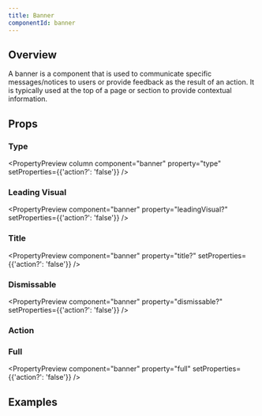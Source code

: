 ```yaml
---
title: Banner
componentId: banner
---
```



## Overview

A banner is a component that is used to communicate specific messages/notices to users or provide feedback as the result of an action. It is typically used at the top of a page or section to provide contextual information.

<Overview component="banner" />

## Props

<PropertyOverview component="banner" />

### Type

<PropertyPreview column component="banner" property="type" setProperties={{'action?': 'false'}} />

### Leading Visual

<PropertyPreview component="banner" property="leadingVisual?" setProperties={{'action?': 'false'}} />

### Title

<PropertyPreview component="banner" property="title?" setProperties={{'action?': 'false'}} />

### Dismissable

<PropertyPreview component="banner" property="dismissable?" setProperties={{'action?': 'false'}} />

### Action

<PropertyPreview component="banner" property="action?" />

### Full

<PropertyPreview component="banner" property="full" setProperties={{'action?': 'false'}} />

## Examples

<Examples component="banner" />
